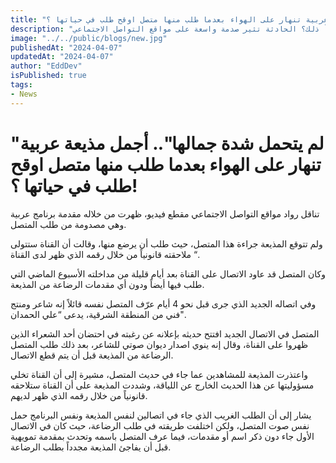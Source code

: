 ```yaml
---
title: "لم يتحمل شدة جمالها.. أجمل مذيعة عربية تنهار على الهواء بعدما طلب منها متصل اوقح طلب في حياتها ؟!"
description: "مذيعة تلفزيونية عربية تصدم بطلب متصل فظيع، هل يمكن أن يكون مقصوداً ذلك؟ الحادثة تثير صدمة واسعة على مواقع التواصل الاجتماعي."
image: "../../public/blogs/new.jpg"
publishedAt: "2024-04-07"
updatedAt: "2024-04-07"
author: "EddDev"
isPublished: true
tags:
- News
---
```


# "لم يتحمل شدة جمالها".. أجمل مذيعة عربية تنهار على الهواء بعدما طلب منها متصل اوقح طلب في حياتها ؟!

تناقل رواد مواقع التواصل الاجتماعي مقطع فيديو، ظهرت من خلاله مقدمة برنامج عربية وهي مصدومة من طلب المتصل.

ولم تتوقع المذيعة جراءة هذا المتصل، حيث طلب أن يرضع منها، وقالت أن القناة ستتولى ملاحقته قانونياً من خلال رقمه الذي ظهر لدى القناة “.

وكان المتصل قد عاود الاتصال على القناة بعد أيام قليلة من مداخلته الأسبوع الماضي التي طلب فيها أيضاً ودون أي مقدمات الرضاعة من المذيعة.

وفي اتصاله الجديد الذي جرى قبل نحو 4 أيام عرّف المتصل نفسه قائلاً إنه شاعر ومنتج فني من المنطقة الشرقية، يدعى “علي الحمدان".

المتصل في الاتصال الجديد افتتح حديثه بإعلانه عن رغبته في احتضان أحد الشعراء الذين ظهروا على القناة، وقال إنه ينوي اصدار ديوان صوتي للشاعر، بعد ذلك طلب المتصل الرضاعة من المذيعة قبل أن يتم قطع الاتصال.

واعتذرت المذيعة للمشاهدين عما جاء في حديث المتصل، مشيرة إلى أن القناة تخلي مسؤوليتها عن هذا الحديث الخارج عن اللياقة، وشددت المذيعة على أن القناة ستلاحقه قانونياً من خلال رقمه الذي ظهر لديهم.

يشار إلى أن الطلب الغريب الذي جاء في اتصالين لنفس المذيعة ونفس البرنامج حمل نفس صوت المتصل، ولكن اختلفت طريقته في طلب الرضاعة، حيث كان في الاتصال الأول جاء دون ذكر اسم أو مقدمات، فيما عرف المتصل باسمه وتحدث بمقدمة تمويهية قبل أن يفاجئ المذيعة مجدداً بطلب الرضاعة.
